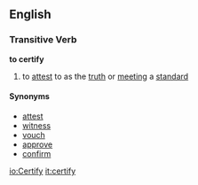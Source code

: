 ==English==
===Transitive Verb===
'''to certify'''

#to [[attest]] to as the [[truth]] or [[meeting]] a [[standard]]

====Synonyms====
*[[attest]]
*[[witness]]
*[[vouch]]
*[[approve]]
*[[confirm]]

[[io:Certify]]
[[it:certify]]